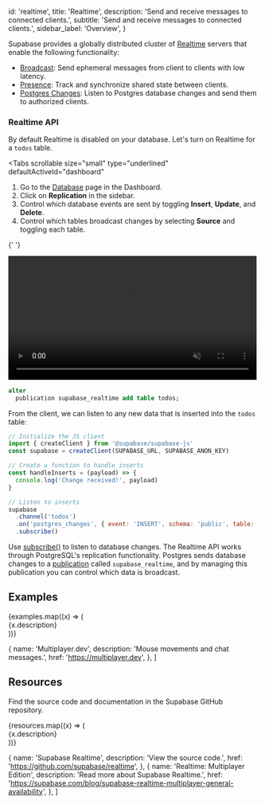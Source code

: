 
  id: 'realtime',
  title: 'Realtime',
  description: 'Send and receive messages to connected clients.',
  subtitle: 'Send and receive messages to connected clients.',
  sidebar_label: 'Overview',
}

Supabase provides a globally distributed cluster of [Realtime](https://github.com/supabase/realtime) servers that enable the following functionality:

- [Broadcast](/docs/guides/realtime/broadcast): Send ephemeral messages from client to clients with low latency.
- [Presence](/docs/guides/realtime/presence): Track and synchronize shared state between clients.
- [Postgres Changes](/docs/guides/realtime/postgres-changes): Listen to Postgres database changes and send them to authorized clients.

### Realtime API

By default Realtime is disabled on your database. Let's turn on Realtime for a `todos` table.

 <Tabs
   scrollable
   size="small"
   type="underlined"
   defaultActiveId="dashboard"
 >
 <TabPanel id="dashboard" label="Dashboard">

1.  Go to the [Database](https://supabase.com/dashboard/project/_/database/tables) page in the Dashboard.
2.  Click on **Replication** in the sidebar.
3.  Control which database events are sent by toggling **Insert**, **Update**, and **Delete**.
4.  Control which tables broadcast changes by selecting **Source** and toggling each table.

{' '}

<video width="99%" muted playsInline controls={true}>
  <source
    src="https://xguihxuzqibwxjnimxev.supabase.co/storage/v1/object/public/videos/docs/api/api-realtime.mp4"
    type="video/mp4"
  />
</video>

 </TabPanel>
 <TabPanel id="sql" label="SQL">

```sql
alter
  publication supabase_realtime add table todos;
```

 </TabPanel>
 </Tabs>

From the client, we can listen to any new data that is inserted into the `todos` table:

```javascript
// Initialize the JS client
import { createClient } from '@supabase/supabase-js'
const supabase = createClient(SUPABASE_URL, SUPABASE_ANON_KEY)

// Create a function to handle inserts
const handleInserts = (payload) => {
  console.log('Change received!', payload)
}

// Listen to inserts
supabase
  .channel('todos')
  .on('postgres_changes', { event: 'INSERT', schema: 'public', table: 'todos' }, handleInserts)
  .subscribe()
```

Use [subscribe()](/docs/reference/javascript/subscribe) to listen to database changes.
The Realtime API works through PostgreSQL's replication functionality. Postgres sends database changes to a [publication](/docs/guides/database/replication#publications)
called `supabase_realtime`, and by managing this publication you can control which data is broadcast.

## Examples

<div className="grid md:grid-cols-12 gap-4 not-prose">
  {examples.map((x) => (
    <div className="col-span-12" key={x.href}>
      <Link href={x.href} passHref>
        <a>
          <GlassPanel title={x.name}>{x.description}</GlassPanel>
        </a>
      </Link>
    </div>
  ))}
</div>

  {
    name: 'Multiplayer.dev',
    description: 'Mouse movements and chat messages.',
    href: 'https://multiplayer.dev',
  },
]

## Resources

Find the source code and documentation in the Supabase GitHub repository.

<div className="grid md:grid-cols-12 gap-4 not-prose">
  {resources.map((x) => (
    <div className="col-span-6" key={x.href}>
      <Link href={x.href} passHref>
        <a>
          <GlassPanel title={x.name}>{x.description}</GlassPanel>
        </a>
      </Link>
    </div>
  ))}
</div>

  {
    name: 'Supabase Realtime',
    description: 'View the source code.',
    href: 'https://github.com/supabase/realtime',
  },
  {
    name: 'Realtime: Multiplayer Edition',
    description: 'Read more about Supabase Realtime.',
    href: 'https://supabase.com/blog/supabase-realtime-multiplayer-general-availability',
  },
]



